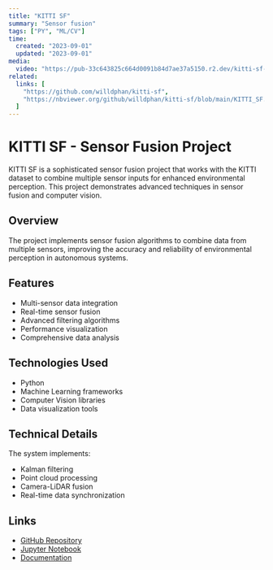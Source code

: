 ```yaml
---
title: "KITTI SF"
summary: "Sensor fusion"
tags: ["PY", "ML/CV"]
time:
  created: "2023-09-01"
  updated: "2023-09-01"
media:
  video: "https://pub-33c643825c664d0091b84d7ae37a5150.r2.dev/kitti-sf-display.mp4"
related:
  links: [
    "https://github.com/willdphan/kitti-sf",
    "https://nbviewer.org/github/willdphan/kitti-sf/blob/main/KITTI_SF.ipynb"
  ]
---
```


# KITTI SF - Sensor Fusion Project

KITTI SF is a sophisticated sensor fusion project that works with the KITTI dataset to combine multiple sensor inputs for enhanced environmental perception. This project demonstrates advanced techniques in sensor fusion and computer vision.

## Overview

The project implements sensor fusion algorithms to combine data from multiple sensors, improving the accuracy and reliability of environmental perception in autonomous systems.

## Features

- Multi-sensor data integration
- Real-time sensor fusion
- Advanced filtering algorithms
- Performance visualization
- Comprehensive data analysis

## Technologies Used

- Python
- Machine Learning frameworks
- Computer Vision libraries
- Data visualization tools

## Technical Details

The system implements:
- Kalman filtering
- Point cloud processing
- Camera-LiDAR fusion
- Real-time data synchronization

## Links

- [GitHub Repository](https://github.com/willdphan/kitti-sf)
- [Jupyter Notebook](https://nbviewer.org/github/willdphan/kitti-sf/blob/main/KITTI_SF.ipynb)
- [Documentation](#) 